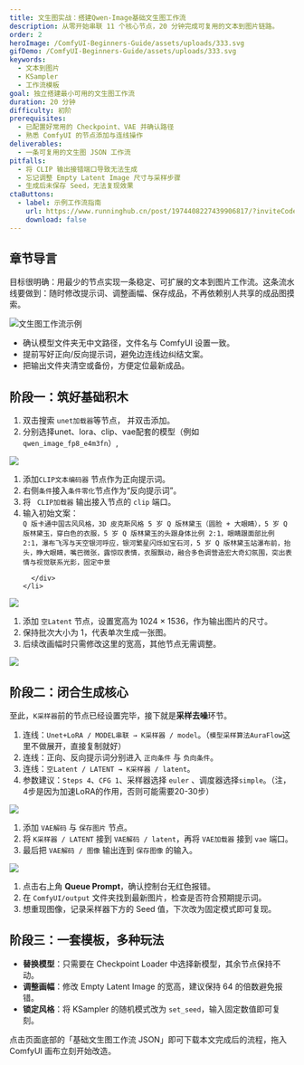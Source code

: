 ```yaml
---
title: 文生图实战：搭建Qwen-Image基础文生图工作流
description: 从零开始串联 11 个核心节点，20 分钟完成可复用的文本到图片链路。
order: 2
heroImage: /ComfyUI-Beginners-Guide/assets/uploads/333.svg
gifDemo: /ComfyUI-Beginners-Guide/assets/uploads/333.svg
keywords:
  - 文本到图片
  - KSampler
  - 工作流模板
goal: 独立搭建最小可用的文生图工作流
duration: 20 分钟
difficulty: 初阶
prerequisites:
  - 已配置好常用的 Checkpoint、VAE 并确认路径
  - 熟悉 ComfyUI 的节点添加与连线操作
deliverables:
  - 一条可复用的文生图 JSON 工作流
pitfalls:
  - 将 CLIP 输出接错端口导致无法生成
  - 忘记调整 Empty Latent Image 尺寸与采样步骤
  - 生成后未保存 Seed，无法复现效果
ctaButtons:
  - label: 示例工作流指南
    url: https://www.runninghub.cn/post/1974408227439906817/?inviteCode=9fgi9bfg
    download: false
---
```


## 章节导言

目标很明确：用最少的节点实现一条稳定、可扩展的文本到图片工作流。这条流水线要做到：随时修改提示词、调整画幅、保存成品，不再依赖别人共享的成品图摸索。

![文生图工作流示例](/ComfyUI-Beginners-Guide/assets/uploads/wechat_2025-10-04_193054_297.png "Qwen-Image 文生图工作流")

<TipCard title="动手前必备检查" tone="info">
  <ul>
    <li>确认模型文件夹无中文路径，文件名与 ComfyUI 设置一致。</li>
    <li>提前写好正向/反向提示词，避免边连线边纠结文案。</li>
    <li>把输出文件夹清空或备份，方便定位最新成品。</li>
  </ul>
</TipCard>

## 阶段一：筑好基础积木

<StepCard index={1} title="加载模型底座" summary="模型加载：UNET、LoRA、CLIP、VAE" id="step-1">
  <ol>
    <li>双击搜索 <code>unet加载器</code>等节点， 并双击添加。</li>
    <li>分别选择unet、lora、clip、vae配套的模型（例如 <code>qwen_image_fp8_e4m3fn</code>）,</li>
  </ol>
</StepCard>

![](/ComfyUI-Beginners-Guide/assets/uploads/wechat_2025-10-05_122119_024.png)

<StepCard index={2} title="准备正负提示词" summary="CLIP文本编码器、条件零化" id="step-2">
  <ol>
    <li>添加<code>CLIP文本编码器</code> 节点作为正向提示词。</li>
    <li>右侧<code>条件</code>接入<code>条件零化</code>节点作为“反向提示词”。</li>
    <li>将 <code> CLIP加载器</code> 输出接入节点的 <code>clip</code> 端口。</li>
    <li>
    输入初始文案：
      <div className="mt-2 space-y-1 text-xs">
        <code>Q 版卡通中国古风风格，3D 皮克斯风格 5 岁 Q 版林黛玉（圆脸 + 大眼睛），5 岁 Q 版林黛玉，穿白色的衣服，5 岁 Q 版林黛玉的头跟身体比例 2:1，眼睛跟面部比例 2:1，瀑布飞泻与天空银河呼应，银河繁星闪烁如宝石河，5 岁 Q 版林黛玉站瀑布前，抬头，睁大眼睛，嘴巴微张，露惊叹表情，衣服飘动，融合多色调营造宏大奇幻氛围，突出表情与视觉联系光影，固定中景</code>
     
      </div>
    </li>
  </ol>
</StepCard>

![](/ComfyUI-Beginners-Guide/assets/uploads/wechat_2025-10-05_124132_373.png)

<StepCard index={3} title="建立潜空间画布" summary="空Latent" id="step-3">
  <ol>
    <li>添加 <code>空Latent</code> 节点，设置宽高为 1024 × 1536，作为输出图片的尺寸。</li>
    <li>保持批次大小为 1，代表单次生成一张图。</li>
    <li>后续改画幅时只需修改这里的宽高，其他节点无需调整。</li>
  </ol>
</StepCard>

![](/ComfyUI-Beginners-Guide/assets/uploads/wechat_2025-10-05_124425_542.png)

## 阶段二：闭合生成核心

至此，`K采样器`前的节点已经设置完毕，接下就是**采样去噪**环节。

<StepCard index={4} title="配置 K采样器" summary="四条输入缺一不可" id="step-4">
  <ol>
    <li>连线：<code>Unet+LoRA / MODEL串联 → K采样器 / model</code>。（<code>模型采样算法AuraFlow</code>这里不做展开，直接复制就好）</li>
    <li>连线：正向、反向提示词分别进入 <code>正向条件</code> 与 <code>负向条件</code>。</li>
    <li>连线：<code>空Latent / LATENT → K采样器 / latent</code>。</li>
    <li>参数建议：<code>Steps 4</code>、<code>CFG 1</code>、采样器选择 <code>euler</code>
、调度器选择<code>simple</code>。（注，4步是因为加速LoRA的作用，否则可能需要20-30步）</li>
  </ol>
</StepCard>

![](/ComfyUI-Beginners-Guide/assets/uploads/wechat_2025-10-05_130249_357.png)

<StepCard index={5} title="解码并保存" summary="VAE解码 + 保存图片" id="step-5">
  <ol>
    <li>添加 <code>VAE解码</code> 与 <code>保存图片</code> 节点。</li>
    <li>将 <code>K采样器 / LATENT</code> 接到 <code>VAE解码 / latent</code>，再将 <code>VAE加载器</code> 接到 <code>vae</code> 端口。</li>
    <li>最后把 <code>VAE解码 / 图像</code> 输出连到 <code>保存图像</code> 的输入。</li>
  </ol>
</StepCard>

![](/ComfyUI-Beginners-Guide/assets/uploads/wechat_2025-10-05_130936_692.png)

<TipCard title="快速验证任务流" tone="success">
  <ol>
    <li>点击右上角 <strong>Queue Prompt</strong>，确认控制台无红色报错。</li>
    <li>在 <code>ComfyUI/output</code> 文件夹找到最新图片，检查是否符合预期提示词。</li>
    <li>想重现图像，记录采样器下方的 Seed 值，下次改为固定模式即可复现。</li>
  </ol>
</TipCard>

## 阶段三：一套模板，多种玩法

* **替换模型**：只需要在 Checkpoint Loader 中选择新模型，其余节点保持不动。
* **调整画幅**：修改 Empty Latent Image 的宽高，建议保持 64 的倍数避免报错。
* **锁定风格**：将 KSampler 的随机模式改为 <code>set_seed</code>，输入固定数值即可复刻。

<TipCard title="立即导入标准模板" tone="info">
  <p>点击页面底部的「基础文生图工作流 JSON」即可下载本文完成后的流程，拖入 ComfyUI 画布立刻开始改造。</p>
</TipCard>
